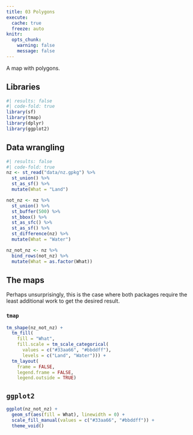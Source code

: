 ```yaml
---
title: 03 Polygons
execute: 
  cache: true
  freeze: auto
knitr:
  opts_chunk: 
    warning: false
    message: false
---
```


A map with polygons.

## Libraries
```r
#| results: false
#| code-fold: true
library(sf)
library(tmap)
library(dplyr)
library(ggplot2)
```

## Data wrangling
```r
#| results: false
#| code-fold: true
nz <- st_read("data/nz.gpkg") %>%
  st_union() %>%
  st_as_sf() %>%
  mutate(What = "Land")

not_nz <- nz %>% 
  st_union() %>%
  st_buffer(500) %>%
  st_bbox() %>%
  st_as_sfc() %>%
  st_as_sf() %>%
  st_difference(nz) %>%
  mutate(What = "Water")

nz_not_nz <- nz %>%
  bind_rows(not_nz) %>%
  mutate(What = as.factor(What))
```

## The maps
Perhaps unsurprisingly, this is the case where both packages require the least additional work to get the desired result.

### `tmap`
```r
tm_shape(nz_not_nz) + 
  tm_fill(
    fill = "What", 
    fill.scale = tm_scale_categorical(
      values = c("#33aa66", "#bbddff"),
      levels = c("Land", "Water"))) +
  tm_layout(
    frame = FALSE,
    legend.frame = FALSE,
    legend.outside = TRUE)
```

## `ggplot2`
```r
ggplot(nz_not_nz) +
  geom_sf(aes(fill = What), linewidth = 0) +
  scale_fill_manual(values = c("#33aa66", "#bbddff")) +
  theme_void()
```